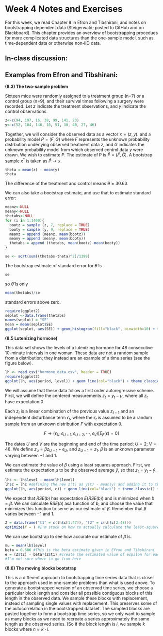 Week 4 Notes and Exercises
========================================================
For this week, we read Chapter 8 in Efron and Tibshirani, and notes on bootstrapping dependent data (Steigerwald; posted to GitHub and on Blackboard).  This chapter provides an overview of bootstrapping procedues for more complicated data structures than the one-sample model, such as time-dependent data or otherwise non-IID data.

In-class discussion:
---------------------




Examples from Efron and Tibshirani:
---------------------

**(8.3) The two-sample problem**

Sixteen mice were randomly assigned to a treatment group (n=7) or a control group (n=9), and their survival times following a surgery were recorded.  Let $z$ indicate the treatment observations, and $y$ indicate the control observations.

```r
z<-c(94, 197, 16, 38, 99, 141, 23)
y<-c(52, 104, 146, 10, 51, 30, 40, 27, 46)
```

Together, we will consider the observed data as a vector $x=(z,y).$ and a probability model $P=(F,G)$ where $F$ represents the unknown probability distrbution underlying observed treatment data $z$, and $G$ indicates the unknown probability model from which observed control data $y$ were drawn.  We wish to estimate $P$.  The estimate of P is $\hat{P}=(\hat{F}, \hat{G})$.  A bootstrap sample $x^{*}$ is taken as $\hat{P} \rightarrow x$.  

```r
theta = mean(z) - mean(y)
theta
```

The difference of the treatment and control means $\hat{\theta}= 30.63$.  

We can also take a bootstrap estimate, and use that to estimate standard error:

```r
meanz<-NULL
meany<-NULL
thetabs<-NULL
for (i in 1:1400){
  bootz = sample (z, 7, replace = TRUE)
  booty = sample (y, 9, replace = TRUE)
  meanz = append (meanz, mean(bootz))
  meany = append (meany, mean(booty))
  thetabs = append (thetabs, mean(bootz)-mean(booty))
}

se <- sqrt(sum((thetabs-theta)^2)/1399)
```

The bootstrap estimate of standard error for $\hat{\theta}$ is
```r
se
```

so $\hat{\theta}$ is only

```r
mean(thetabs)/se
```

standard errors above zero.  

```r
require(ggplot2)
seplot <-data.frame(thetabs)
names(seplot) = "SE"
mean = mean(seplot$SE)
ggplot(seplot, aes(SE)) + geom_histogram(fill="black", binwidth=10) + theme_classic() + geom_vline(xintercept=mean, col="steelblue")
```

**(8.5 Lutenizing hormone)**

This data set shows the levels of a lutenizing hormone for 48 consecutive 10-minute intervals in one woman.  These data are not a random sample from a distribution; they instead are an example of a time series (see the figure below). 

```r
lh <- read.csv("hormone_data.csv", header = TRUE)
require(ggplot2)
ggplot(lh, aes(period, level)) + geom_line(col="black") + theme_classic() + labs(title = "Lutenizing Hormone Data")
```

We will assume that these data follow a first order autoregressive scheme.  First, we will define the centered measurements $z_{t}=y_{t}-\mu$, where all $z_{t}$ have expectation $0$.

Each $z_{t}$ is a linear combination of the previous value $z_{t-1}$ and an independent disturbance term $\epsilon_{t}$, where the $\epsilon_{t}$ is assumed to be a random sample from an unknown distribution $F$ with expectation $0$.

$$F \rightarrow (\epsilon_{U}, \epsilon_{U+1}, \epsilon_{U+2}, \cdots, \epsilon_{V})  
[E_{F}(\epsilon)=0]$$

The dates $U$ and $V$ are the beginning and end of the time period; $U=2$; $V=48$.  We define $z_{u} = \beta z_{U-1} + \epsilon_{U}$, and $z_{U-1} = z_{1}$. $\beta$ is an unknown parameter varying between $-1$ and $1$. 

We can estimate the value of $\beta$ using a least squares approach.  First, we estimate the expectation $\mu$ to be the observed average $\bar{y}$, so that $z_{t} = y_{t} - \bar{y}$.

```r
lhc <- lh$level - mean(lh$level) 
lh$c = lhc #defining the new z(t) as y(t) - mean(y) and adding it to the existing data frame
ggplot(lh, aes(period, c)) + geom_line(col="black") + theme_classic() + labs(title = "Centered Data") #plot z
```

We expect that $RSE(b)$ has expectation $E(RSE(b))$ and is minimized when $b = \beta$.  We can calculate $RSE(b)$ asa function of $b$, and choose the value that minimizes this function to serve as our estimate of $\beta$.  Remember that $\beta$ varies between $-1$ and $1$.
```r
Z = data.frame("t1" = c(lh$c[1:47]), "t2" = c(lh$c[2:48]))
optimize(f = ) #I'm stuck on how to actually calculate the least-squares estimate of beta.
```

We can use bootstrap to see how accurate our estimate of $\hat{\beta}$ is.  

```r
mu = mean(lh$level)
beta = 0.586 #This is the beta estimate given in Efron and Tibshirani
e = (Z$t2) - beta*(Z$t1) #create the estimated value of espilon for each t
#I'm not sure where to go from here
```

**(8.6) The moving blocks bootstrap**

This is a different approach to bootstrapping time series data that is closer to the approach used in one-sample problems than what is used above.  To generate a bootstrapped version of an observed time series, we choose a particular block length and consider all possible contiguous blocks of this length in the observed data.  We sample these blocks with replacement, instead of sampling single values with replacement.  This preserves some of the autocorrelation in the bootstrapped dataset.  The sampled blocks are pasted together to form a bootstrap time series, so we only want to sample as many blocks as we need to recreate a series approximately the same length as the observed series.  (So if the block length is $l$, we sample $k$ blocks where $n \approx k \cdot l$. 


